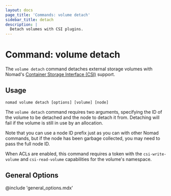 ```yaml
---
layout: docs
page_title: 'Commands: volume detach'
sidebar_title: detach
description: |
  Detach volumes with CSI plugins.
---
```


# Command: volume detach

The `volume detach` command detaches external storage volumes with Nomad's
[Container Storage Interface (CSI)][csi] support.

## Usage

```plaintext
nomad volume detach [options] [volume] [node]
```

The `volume detach` command requires two arguments, specifying the ID of the
volume to be detached and the node to detach it from. Detaching will fail if
the volume is still in use by an allocation.

Note that you can use a node ID prefix just as you can with other Nomad
commands, but if the node has been garbage collected, you may need to pass the
full node ID.

When ACLs are enabled, this command requires a token with the
`csi-write-volume` and `csi-read-volume` capabilities for the volume's
namespace.

## General Options

@include 'general_options.mdx'

[csi]: https://github.com/container-storage-interface/spec

